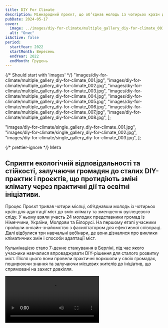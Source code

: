 ```yaml
---
title: DIY For Climate
description: Міжнародний проєкт, що об’єднав молодь із чотирьох країн для спільних дій з адаптації міст до кліматичних змін.
pubDate: 2024-05-17
cover:
  image: ../images/diy-for-climate/multiple_gallery_diy-for-climate_001.jpg
  alt: "Опис"
isActive: false
period:
  startYear: 2022
  startMonth: Вересень
  endYear: 2022
  endMonth: Грудень
---
```



{/* Should start with 'images' */}
"images/diy-for-climate/multiple_gallery_diy-for-climate_001.jpg",
"images/diy-for-climate/multiple_gallery_diy-for-climate_002.jpg",
"images/diy-for-climate/multiple_gallery_diy-for-climate_003.jpg",
"images/diy-for-climate/multiple_gallery_diy-for-climate_004.jpg",
"images/diy-for-climate/multiple_gallery_diy-for-climate_005.jpg",
"images/diy-for-climate/multiple_gallery_diy-for-climate_006.jpg",
"images/diy-for-climate/multiple_gallery_diy-for-climate_007.jpg",
"images/diy-for-climate/multiple_gallery_diy-for-climate_008.jpg",
];

  "images/diy-for-climate/single_gallery_diy-for-climate_001.jpg",
  "images/diy-for-climate/single_gallery_diy-for-climate_002.jpg",
  "images/diy-for-climate/single_gallery_diy-for-climate_003.jpg",
];

{/* prettier-ignore */}
<TextContent>
  <Badge>Мета</Badge>
  ## Сприяти екологічній відповідальності та стійкості, залучаючи громадян до сталих DIY-практик і проєктів, що протидіють зміні клімату через практичні дії та освітні ініціативи.
</TextContent>

<TextContent>
  <Badge>Процес</Badge>
Проєкт тривав чотири місяці, об’єднавши молодь із чотирьох країн для адаптації міст до змін клімату та зменшення вуглецевого сліду. У ньому взяли участь 24 молодих представники громад із Німеччини, України, Молдови та Білорусі. На першому етапі учасники пройшли онлайн-знайомство з фасилітатором для ефективної співпраці. Далі відбулися три навчальні вебінари, де вони дізналися про виклики кліматичних змін і способи адаптації міст.

Кульмінацією стало 7-денне стажування в Берліні, під час якого учасники навчалися впроваджувати DIY-рішення для сталого розвитку міст. Після цього вони провели практичні воркшопи у своїх громадах, поширюючи знання та залучаючи місцевих жителів до ініціатив, що спрямовані на захист довкілля.

</TextContent>

<Video src="https://www.youtube.com/embed/rJ0_glaxXBA?si=SFk7wAYT5xI_O-1F" />

<TextContent>

Для поширення результатів було створено сім тематичних відео й багатомовний посібник «DIY-рішення для міського садівництва», що доступний всім зацікавленим. Завершився проєкт онлайн-форумом, де учасники та учасниці представили свої досягнення та поділилися планами на майбутнє.

</TextContent>

<Centered>
  <SingleSlideGallery imagePaths={diyForClimatePDF} orientation="landscape">
    Переглянути та завантажити посібник можна за посиланням:
    <Link
      href="https://plato.lviv.ua/wp-content/uploads/2023/01/diy-rishennya.pdf"
      isHovered
      hoverHeight="1px"
      isExternal
      target="_blank"
    >
      DIY Рішення. Для міського садівництва
    </Link>
  </SingleSlideGallery>
</Centered>

<TextContent>
Цей проєкт не лише дав молоді знання, а й забезпечив практичними інструментами для сталого розвитку їхніх громад, зменшуючи вуглецевий слід і сприяючи адаптації до кліматичних змін.

</TextContent>

{/* prettier-ignore */}
  <TextContent>
    <Badge>Результат</Badge>

    <ResultList>
      - 24 молодих експерти у сфері міського розвитку та планування з Німеччини, України, Молдови та Білорусі дослідили тему змін клімату в містах.
      - Організовано 4 практичні воркшопи по DIY-рішенням для адаптації міст до змін клімату.
      - Розроблено посібник «DIY-рішення для міського садівництва».
      - Відзнято та опубліковано 7 відео з міських воркшопів з інтерв'ю учасників на тему проєкту.
      - Роботи груп учасників представлено на онлайн-форумі «DIY For Climate».
    </ResultList>

  </TextContent>

  <Blockquote>
<span>“</span>The bicycle should become the main mode of urban transportation,
laying the foundation for the long-term bike-friendly and democratic
transformation of Ukrainian cities.<span>”</span>

    <BlockquoteFooter>
        Тетяна Лебухорська

        ініціатива «Сади Перемоги» проєкту SURGe
    </BlockquoteFooter>

</Blockquote>

<Logos>
  <Icon name="donors-evz" />
  <Icon name="partners-ecovisio-original" />
  <Icon name="logo-plato" />
  <div class="donor-logo">
    <MyPicture src={iakLogo} width={300} alt="IAK. Politisch Reisen logo" />
  </div>
  <Icon name="donors-evz" />
  <Icon name="partners-ecovisio-original" />
  <Icon name="logo-plato" />
  <div class="donor-logo">
    <MyPicture src={iakLogo} width={300} alt="IAK. Politisch Reisen logo" />
  </div>
</Logos>

<MultiSlideGallery imagePaths={diyForClimateMultiSlideImages} isFullscreen />
